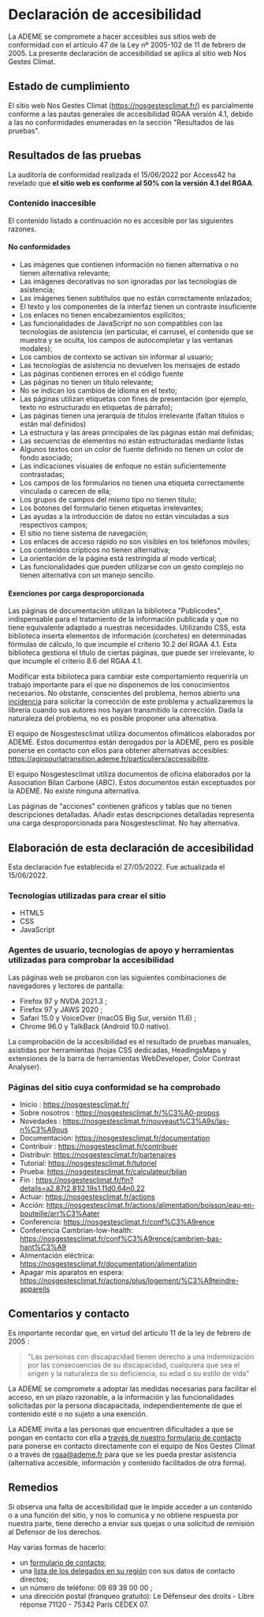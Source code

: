 # Declaración de accesibilidad

La ADEME se compromete a hacer accesibles sus sitios web de conformidad con el artículo 47 de la Ley nº 2005-102 de 11 de febrero de 2005.
La presente declaración de accesibilidad se aplica al sitio web Nos Gestes Climat.

## Estado de cumplimiento

El sitio web Nos Gestes Climat (https://nosgestesclimat.fr/) es parcialmente conforme a las pautas generales de accesibilidad RGAA versión 4.1, debido a las no conformidades enumeradas en la sección "Resultados de las pruebas".

## Resultados de las pruebas

La auditoría de conformidad realizada el 15/06/2022 por Access42 ha revelado que **el sitio web es conforme al 50% con la versión 4.1 del RGAA**.

### Contenido inaccesible

El contenido listado a continuación no es accesible por las siguientes razones.

#### No conformidades

- Las imágenes que contienen información no tienen alternativa o no tienen alternativa relevante;
- Las imágenes decorativas no son ignoradas por las tecnologías de asistencia;
- Las imágenes tienen subtítulos que no están correctamente enlazados;
- El texto y los componentes de la interfaz tienen un contraste insuficiente
- Los enlaces no tienen encabezamientos explícitos;
- Las funcionalidades de JavaScript no son compatibles con las tecnologías de asistencia (en particular, el carrusel, el contenido que se muestra y se oculta, los campos de autocompletar y las ventanas modales);
- Los cambios de contexto se activan sin informar al usuario;
- Las tecnologías de asistencia no devuelven los mensajes de estado
- Las páginas contienen errores en el código fuente
- Las páginas no tienen un título relevante;
- No se indican los cambios de idioma en el texto;
- Las páginas utilizan etiquetas con fines de presentación (por ejemplo, texto no estructurado en etiquetas de párrafo);
- Las páginas tienen una jerarquía de títulos irrelevante (faltan títulos o están mal definidos)
- La estructura y las áreas principales de las páginas están mal definidas;
- Las secuencias de elementos no están estructuradas mediante listas
- Algunos textos con un color de fuente definido no tienen un color de fondo asociado;
- Las indicaciones visuales de enfoque no están suficientemente contrastadas;
- Los campos de los formularios no tienen una etiqueta correctamente vinculada o carecen de ella;
- Los grupos de campos del mismo tipo no tienen título;
- Los botones del formulario tienen etiquetas irrelevantes;
- Las ayudas a la introducción de datos no están vinculadas a sus respectivos campos;
- El sitio no tiene sistema de navegación;
- Los enlaces de acceso rápido no son visibles en los teléfonos móviles;
- Los contenidos crípticos no tienen alternativa;
- La orientación de la página está restringida al modo vertical;
- Las funcionalidades que pueden utilizarse con un gesto complejo no tienen alternativa con un manejo sencillo.

#### Exenciones por carga desproporcionada

Las páginas de documentación utilizan la biblioteca "Publicodes", indispensable para el tratamiento de la información publicada y que no tiene equivalente adaptado a nuestras necesidades. Utilizando CSS, esta biblioteca inserta elementos de información (corchetes) en determinadas fórmulas de cálculo, lo que incumple el criterio 10.2 del RGAA 4.1. Esta biblioteca gestiona el título de ciertas páginas, que puede ser irrelevante, lo que incumple el criterio 8.6 del RGAA 4.1.

Modificar esta biblioteca para cambiar este comportamiento requeriría un trabajo importante para el que no disponemos de los conocimientos necesarios. No obstante, conscientes del problema, hemos abierto una <a href="https://github.com/betagouv/publicodes/issues/226">incidencia</a> para solicitar la corrección de este problema y actualizaremos la librería cuando sus autores nos hayan transmitido la corrección. Dada la naturaleza del problema, no es posible proponer una alternativa.

El equipo de Nosgestesclimat utiliza documentos ofimáticos elaborados por ADEME. Estos documentos están derogados por la ADEME, pero es posible ponerse en contacto con ellos para obtener alternativas accesibles: https://agirpourlatransition.ademe.fr/particuliers/accessibilite.

El equipo Nosgestesclimat utiliza documentos de oficina elaborados por la Association Bilan Carbone (ABC). Estos documentos están exceptuados por la ADEME. No existe ninguna alternativa.

Las páginas de "acciones" contienen gráficos y tablas que no tienen descripciones detalladas. Añadir estas descripciones detalladas representa una carga desproporcionada para Nosgestesclimat. No hay alternativa.

## Elaboración de esta declaración de accesibilidad

Esta declaración fue establecida el 27/05/2022. Fue actualizada el 15/06/2022.

### Tecnologías utilizadas para crear el sitio

- HTML5
- CSS
- JavaScript

### Agentes de usuario, tecnologías de apoyo y herramientas utilizadas para comprobar la accesibilidad

Las páginas web se probaron con las siguientes combinaciones de navegadores y lectores de pantalla:

- Firefox 97 y NVDA 2021.3 ;
- Firefox 97 y JAWS 2020 ;
- Safari 15.0 y VoiceOver (macOS Big Sur, versión 11.6) ;
- Chrome 96.0 y TalkBack (Android 10.0 nativo).

La comprobación de la accesibilidad es el resultado de pruebas manuales, asistidas por herramientas (hojas CSS dedicadas, HeadingsMaps y extensiones de la barra de herramientas WebDeveloper, Color Contrast Analyser).

### Páginas del sitio cuya conformidad se ha comprobado

- Inicio : https://nosgestesclimat.fr/
- Sobre nosotros : https://nosgestesclimat.fr/%C3%A0-propos
- Novedades : https://nosgestesclimat.fr/nouveaut%C3%A9s/las-n%C3%A9ous
- Documentación: https://nosgestesclimat.fr/documentation
- Contribuir : https://nosgestesclimat.fr/contribuer
- Distribuir: https://nosgestesclimat.fr/partenaires
- Tutorial: https://nosgestesclimat.fr/tutoriel
- Prueba: https://nosgestesclimat.fr/calculateur/bilan
- Fin : https://nosgestesclimat.fr/fin?details=a2.87t2.81l2.19s1.11d0.64n0.22
- Actuar: https://nosgestesclimat.fr/actions
- Acción: https://nosgestesclimat.fr/actions/alimentation/boisson/eau-en-bouteille/arr%C3%Aater
- Conferencia: https://nosgestesclimat.fr/conf%C3%A9rence
- Conferencia Cambrian-low-health: https://nosgestesclimat.fr/conf%C3%A9rence/cambrien-bas-hant%C3%A9
- Alimentación eléctrica: https://nosgestesclimat.fr/documentation/alimentation
- Apagar mis aparatos en espera: https://nosgestesclimat.fr/actions/plus/logement/%C3%A9teindre-appareils

## Comentarios y contacto

Es importante recordar que, en virtud del artículo 11 de la ley de febrero de 2005 :

> "Las personas con discapacidad tienen derecho a una indemnización por las consecuencias de su discapacidad, cualquiera que sea el origen y la naturaleza de su deficiencia, su edad o su estilo de vida"

La ADEME se compromete a adoptar las medidas necesarias para facilitar el acceso, en un plazo razonable, a la información y las funcionalidades solicitadas por la persona discapacitada, independientemente de que el contenido esté o no sujeto a una exención.

La ADEME invita a las personas que encuentren dificultades a que se pongan en contacto con ella a <a href="/contact">través de nuestro formulario de contacto</a> para ponerse en contacto directamente con el equipo de Nos Gestes Climat o a través de <a href="mailto:rgaa@ademe.fr">rgaa@ademe.fr</a> para que se les pueda prestar asistencia (alternativa accesible, información y contenido facilitados de otra forma).

## Remedios

Si observa una falta de accesibilidad que le impide acceder a un contenido o a una función del sitio, y nos lo comunica y no obtiene respuesta por nuestra parte, tiene derecho a enviar sus quejas o una solicitud de remisión al Defensor de los derechos.

Hay varias formas de hacerlo:

- un <a href="https://formulaire.defenseurdesdroits.fr/code/afficher.php?ETAPE=accueil_2016">formulario de contacto</a>;
- una <a href="https://www.defenseurdesdroits.fr/office/">lista de los delegados en su región</a> con sus datos de contacto directos;
- un número de teléfono: 09 69 39 00 00 ;
- una dirección postal (franqueo gratuito): Le Défenseur des droits - Libre réponse 71120 - 75342 Paris CEDEX 07.
